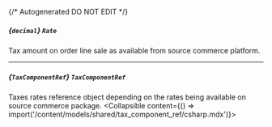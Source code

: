 {/* Autogenerated DO NOT EDIT  */}

##### *{`decimal`}* `Rate`
Tax amount on order line sale as available from source commerce platform.

---
##### *{`TaxComponentRef`}* `TaxComponentRef`
Taxes rates reference object depending on the rates being available on source commerce package.
<Collapsible content={() => import('/content/models/shared/tax_component_ref/csharp.mdx')}>
</Collapsible>

